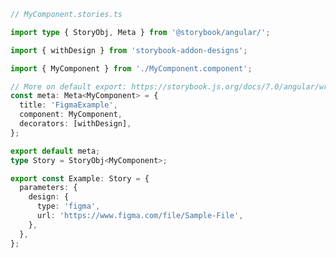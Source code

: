 ```ts
// MyComponent.stories.ts

import type { StoryObj, Meta } from '@storybook/angular/';

import { withDesign } from 'storybook-addon-designs';

import { MyComponent } from './MyComponent.component';

// More on default export: https://storybook.js.org/docs/7.0/angular/writing-stories/introduction#default-export
const meta: Meta<MyComponent> = {
  title: 'FigmaExample',
  component: MyComponent,
  decorators: [withDesign],
};

export default meta;
type Story = StoryObj<MyComponent>;

export const Example: Story = {
  parameters: {
    design: {
      type: 'figma',
      url: 'https://www.figma.com/file/Sample-File',
    },
  },
};
```
